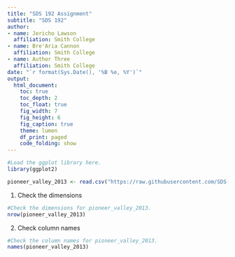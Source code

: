```yaml
---
title: "SDS 192 Assignment"
subtitle: "SDS 192"
author: 
- name: Jericho Lawson
  affiliation: Smith College
- name: Bre'Aria Cannon
  affiliation: Smith College
- name: Author Three
  affiliation: Smith College
date: "`r format(Sys.Date(), '%B %e, %Y')`"
output: 
  html_document:
    toc: true
    toc_depth: 2
    toc_float: true
    fig_width: 7
    fig_height: 6
    fig_caption: true
    theme: lumen
    df_print: paged
    code_folding: show
---
```




```r
#Load the ggplot library here.
library(ggplot2)
```

```r
pioneer_valley_2013 <- read.csv("https://raw.githubusercontent.com/SDS-192-Intro/sds-192-labs/main/Day7-GrammarGraphics/datasets/pioneer_valley_census_2013.csv", skip = 2)
```

1. Check the dimensions

```r
#Check the dimensions for pioneer_valley_2013.
nrow(pioneer_valley_2013)
```

2. Check column names

```r
#Check the column names for pioneer_valley_2013.
names(pioneer_valley_2013)
```
